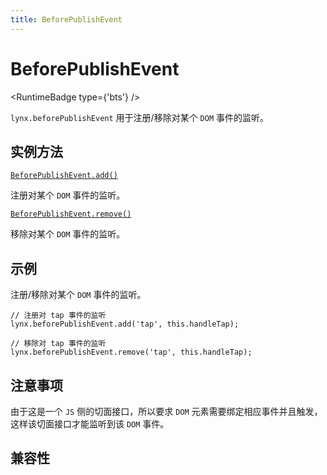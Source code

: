 ```yaml
---
title: BeforePublishEvent
---
```



# BeforePublishEvent

<RuntimeBadge type={'bts'} />

`lynx.beforePublishEvent` 用于注册/移除对某个 `DOM` 事件的监听。

## 实例方法

[`BeforePublishEvent.add()`](./lynx-before-publish-event/before-publish-event-add.mdx)

注册对某个 `DOM` 事件的监听。

[`BeforePublishEvent.remove()`](./lynx-before-publish-event/before-publish-event-remove.mdx)

移除对某个 `DOM` 事件的监听。

## 示例

注册/移除对某个 `DOM` 事件的监听。

```tsx
// 注册对 tap 事件的监听
lynx.beforePublishEvent.add('tap', this.handleTap);

// 移除对 tap 事件的监听
lynx.beforePublishEvent.remove('tap', this.handleTap);
```

## 注意事项

由于这是一个 `JS` 侧的切面接口，所以要求 `DOM` 元素需要绑定相应事件并且触发，这样该切面接口才能监听到该 `DOM` 事件。

## 兼容性


<LegacyCompatTable metadata="lynx-api/lynx/lynx-before-publish-event/BeforePublishEvent" />
